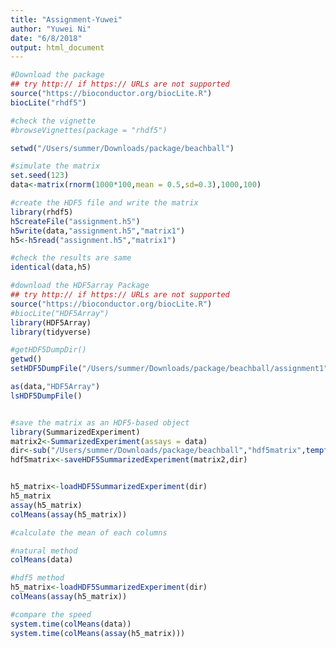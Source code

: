 ```yaml
---
title: "Assignment-Yuwei"
author: "Yuwei Ni"
date: "6/8/2018"
output: html_document
---
```


```r
#Download the package
## try http:// if https:// URLs are not supported
source("https://bioconductor.org/biocLite.R")
biocLite("rhdf5")

#check the vignette
#browseVignettes(package = "rhdf5")

setwd("/Users/summer/Downloads/package/beachball")
```



```r
#simulate the matrix
set.seed(123)
data<-matrix(rnorm(1000*100,mean = 0.5,sd=0.3),1000,100)
```


```r
#create the HDF5 file and write the matrix
library(rhdf5)
h5createFile("assignment.h5")
h5write(data,"assignment.h5","matrix1")
h5<-h5read("assignment.h5","matrix1")

#check the results are same
identical(data,h5)
```


```r
#download the HDF5array Package
## try http:// if https:// URLs are not supported
source("https://bioconductor.org/biocLite.R")
#biocLite("HDF5Array")
library(HDF5Array)
library(tidyverse)

#getHDF5DumpDir()
getwd()
setHDF5DumpFile("/Users/summer/Downloads/package/beachball/assignment1")

as(data,"HDF5Array")
lsHDF5DumpFile()


#save the matrix as an HDF5-based object
library(SummarizedExperiment)
matrix2<-SummarizedExperiment(assays = data)
dir<-sub("/Users/summer/Downloads/package/beachball","hdf5matrix",tempfile())
hdf5matrix<-saveHDF5SummarizedExperiment(matrix2,dir)


h5_matrix<-loadHDF5SummarizedExperiment(dir)
h5_matrix
assay(h5_matrix)
colMeans(assay(h5_matrix))
```


```r
#calculate the mean of each columns

#natural method
colMeans(data)

#hdf5 method
h5_matrix<-loadHDF5SummarizedExperiment(dir)
colMeans(assay(h5_matrix))

```


```r
#compare the speed
system.time(colMeans(data))
system.time(colMeans(assay(h5_matrix)))
```

